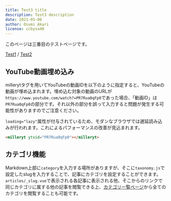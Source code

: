 ```yaml
---
title: Test3 title
description: Test3 description
date: 2021-05-06
author: Osumi Akari
license: ccbysa40
---
```


このページは三番目のテストページです。

[Test1](../test) / [Test2](../test2)

## YouTube動画埋め込み
millerytタグを用いてYouTubeの動画IDを以下のように指定すると、YouTubeの動画が埋め込まれます。埋め込む対象の動画のURLが`https://www.youtube.com/watch?=PR7Rua0qFp0`であった場合、「動画ID」は`PR7Rua0qFp0`の部分です。それ以外の部分を誤って入力すると問題が発生する可能性がありますのでご注意ください。

`loading="lazy"`属性が付与されているため、モダンなブラウザでは遅延読み込みが行われます。これによるパフォーマンスの改善が見込まれます。

``` html
<milleryt ytvid="PR7Rua0qFp0"></milleryt>
```

<Milleryt ytvid="PR7Rua0qFp0" />

## カテゴリ機能
Markdown上部に`category`を入力する場所がありますが、そこに`taxonomy.js`で設定したslugを入力することで、記事にカテゴリを設定することができます。`articles/_slug.vue`で表示される各記事に表示される他、そこからのリンクで同じカテゴリに属する他の記事を閲覧できる上、[カテゴリ一覧ページ](/allcategory)から全てのカテゴリを閲覧することも可能です。